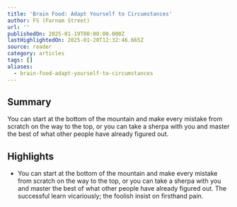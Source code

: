 ```yaml
---
title: 'Brain Food: Adapt Yourself to Circumstances'
author: FS (Farnam Street)
url: ''
publishedOn: 2025-01-19T00:00:00.000Z
lastHighlightedOn: 2025-01-20T12:32:46.665Z
source: reader
category: articles
tags: []
aliases:
  - brain-food-adapt-yourself-to-circumstances
---
```

## Summary

You can start at the bottom of the mountain and make every mistake from scratch on the way to the top, or you can take a sherpa with you and master the best of what other people have already figured out.

## Highlights
- You can start at the bottom of the mountain and make every mistake from scratch on the way to the top, or you can take a sherpa with you and master the best of what other people have already figured out.
  The successful learn vicariously; the foolish insist on firsthand pain.
